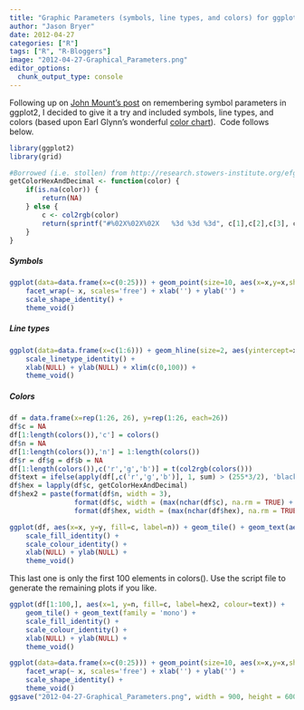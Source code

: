 ```yaml
---
title: "Graphic Parameters (symbols, line types, and colors) for ggplot2"
author: "Jason Bryer"
date: 2012-04-27
categories: ["R"]
tags: ["R", "R-Bloggers"]
image: "2012-04-27-Graphical_Parameters.png"
editor_options: 
  chunk_output_type: console
---
```


Following up on [John Mount's post](http://www.win-vector.com/blog/2012/04/how-to-remember-point-shape-codes-in-r/comment-page-1/#comment-6354) on remembering symbol parameters in ggplot2, I decided to give it a try and included symbols, line types, and colors (based upon Earl Glynn's wonderful [color chart](http://research.stowers-institute.org/efg/R/Color/Chart/index.htm)).  Code follows below.

```r
library(ggplot2)
library(grid)

#Borrowed (i.e. stollen) from http://research.stowers-institute.org/efg/R/Color/Chart/ColorChart.R
getColorHexAndDecimal <- function(color) {
	if(is.na(color)) {
		return(NA)
	} else {
		c <- col2rgb(color)
		return(sprintf("#%02X%02X%02X   %3d %3d %3d", c[1],c[2],c[3], c[1], c[2], c[3]))
	}
}
```

##### Symbols

```r
ggplot(data=data.frame(x=c(0:25))) + geom_point(size=10, aes(x=x,y=x,shape=x)) +
	facet_wrap(~ x, scales='free') + xlab('') + ylab('') +
	scale_shape_identity() +
	theme_void()
```

##### Line types

```r
ggplot(data=data.frame(x=c(1:6))) + geom_hline(size=2, aes(yintercept=x, linetype=x)) +
	scale_linetype_identity() +
	xlab(NULL) + ylab(NULL) + xlim(c(0,100)) +
	theme_void()
```

##### Colors

```r
df = data.frame(x=rep(1:26, 26), y=rep(1:26, each=26))
df$c = NA
df[1:length(colors()),'c'] = colors()
df$n = NA
df[1:length(colors()),'n'] = 1:length(colors())
df$r = df$g = df$b = NA
df[1:length(colors()),c('r','g','b')] = t(col2rgb(colors()))
df$text = ifelse(apply(df[,c('r','g','b')], 1, sum) > (255*3/2), 'black', 'white')
df$hex = lapply(df$c, getColorHexAndDecimal)
df$hex2 = paste(format(df$n, width = 3), 
				format(df$c, width = (max(nchar(df$c), na.rm = TRUE) + 1)), 
				format(df$hex, width = (max(nchar(df$hex), na.rm = TRUE) + 1)))

ggplot(df, aes(x=x, y=y, fill=c, label=n)) + geom_tile() + geom_text(aes(colour=text), size=3) +
	scale_fill_identity() +
	scale_colour_identity() +
	xlab(NULL) + ylab(NULL) +
	theme_void()
```


This last one is only the first 100 elements in colors(). Use the script file to generate the remaining plots if you like.

```r
ggplot(df[1:100,], aes(x=1, y=n, fill=c, label=hex2, colour=text)) +
	geom_tile() + geom_text(family = 'mono') +
	scale_fill_identity() +
	scale_colour_identity() +
	xlab(NULL) + ylab(NULL) +
	theme_void()
```


```r
ggplot(data=data.frame(x=c(0:25))) + geom_point(size=10, aes(x=x,y=x,shape=x)) +
	facet_wrap(~ x, scales='free') + xlab('') + ylab('') +
	scale_shape_identity() +
	theme_void()
ggsave("2012-04-27-Graphical_Parameters.png", width = 900, height = 600, units = 'px')
```

